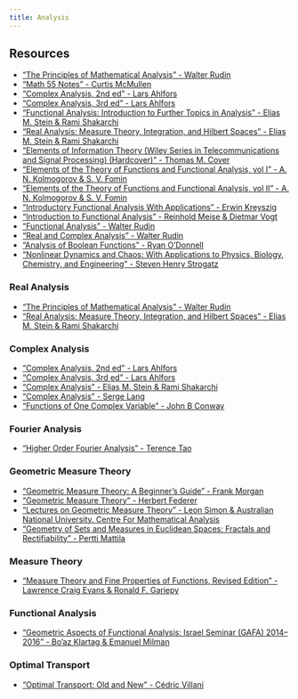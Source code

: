 ```yaml
---
title: Analysis
---
```


## Resources

- ["The Principles of Mathematical Analysis" - Walter Rudin](https://www.google.com/search?q=%22The+Principles+of+Mathematical+Analysis%22+-+Walter+Rudin)
- ["Math 55 Notes" - Curtis McMullen](https://www.google.com/search?q=%22Math+55+Notes%22+-+Curtis+McMullen)
- ["Complex Analysis, 2nd ed" - Lars Ahlfors](https://www.google.com/search?q=%22Complex+Analysis%2C+2nd+ed%22+-+Lars+Ahlfors)
- ["Complex Analysis, 3rd ed" - Lars Ahlfors](https://www.google.com/search?q=%22Complex+Analysis%2C+3rd+ed%22+-+Lars+Ahlfors)
- ["Functional Analysis: Introduction to Further Topics in Analysis" - Elias M. Stein & Rami Shakarchi](https://www.google.com/search?q=%22Functional+Analysis%3A+Introduction+to+Further+Topics+in+Analysis%22+-+Elias+M.+Stein+%26+Rami+Shakarchi)
- ["Real Analysis: Measure Theory, Integration, and Hilbert Spaces" - Elias M. Stein & Rami Shakarchi](https://www.google.com/search?q=%22Real+Analysis%3A+Measure+Theory%2C+Integration%2C+and+Hilbert+Spaces%22+-+Elias+M.+Stein+%26+Rami+Shakarchi)
- ["Elements of Information Theory (Wiley Series in Telecommunications and Signal Processing) (Hardcover)" - Thomas M. Cover](https://www.google.com/search?q=%22Elements+of+Information+Theory+%28Wiley+Series+in+Telecommunications+and+Signal+Processing%29+%28Hardcover%29%22+-+Thomas+M.+Cover)
- ["Elements of the Theory of Functions and Functional Analysis, vol I" - A. N. Kolmogorov & S. V. Fomin](https://www.google.com/search?q=%22Elements+of+the+Theory+of+Functions+and+Functional+Analysis%2C+vol+I%22+-+A.+N.+Kolmogorov+%26+S.+V.+Fomin)
- ["Elements of the Theory of Functions and Functional Analysis, vol II" - A. N. Kolmogorov & S. V. Fomin](https://www.google.com/search?q=%22Elements+of+the+Theory+of+Functions+and+Functional+Analysis%2C+vol.+II%22+-+A.+N.+Kolmogorov+%26+S.+V.+Fomin)
- ["Introductory Functional Analysis With Applications" - Erwin Kreyszig](https://www.google.com/search?q=%22Introductory+Functional+Analysis+With+Applications%22+-+Erwin+Kreyszig)
- ["Introduction to Functional Analysis" - Reinhold Meise & Dietmar Vogt](https://www.google.com/search?q=%22Introduction+to+Functional+Analysis%22+-+Reinhold+Meise+%26+Dietmar+Vogt)
- ["Functional Analysis" - Walter Rudin](https://www.google.com/search?q=%22Functional+Analysis%22+-+Walter+Rudin)
- ["Real and Complex Analysis" - Walter Rudin](https://www.google.com/search?q=%22Real+and+Complex+Analysis%22+-+Walter+Rudin)
- ["Analysis of Boolean Functions" - Ryan O'Donnell](https://www.google.com/search?q=%22Analysis+of+Boolean+Functions%22+-+Ryan+O'Donnell)
- ["Nonlinear Dynamics and Chaos: With Applications to Physics, Biology, Chemistry, and Engineering" - Steven Henry Strogatz](https://www.google.com/search?q=%22Nonlinear+Dynamics+and+Chaos%3A+With+Applications+to+Physics%2C+Biology%2C+Chemistry%2C+and+Engineering%22+-+Steven+Henry+Strogatz)

### Real Analysis

- ["The Principles of Mathematical Analysis" - Walter Rudin](https://www.google.com/search?q=%22The+Principles+of+Mathematical+Analysis%22+-+Walter+Rudin)
- ["Real Analysis: Measure Theory, Integration, and Hilbert Spaces" - Elias M. Stein & Rami Shakarchi](https://www.google.com/search?q=%22Real+Analysis%3A+Measure+Theory%2C+Integration%2C+and+Hilbert+Spaces%22+-+Elias+M.+Stein+%26+Rami+Shakarchi)

### Complex Analysis

- ["Complex Analysis, 2nd ed" - Lars Ahlfors](https://www.google.com/search?q=%22Complex+Analysis%2C+2nd+ed%22+-+Lars+Ahlfors)
- ["Complex Analysis, 3rd ed" - Lars Ahlfors](https://www.google.com/search?q=%22Complex+Analysis%2C+3rd+ed%22+-+Lars+Ahlfors)
- ["Complex Analysis" - Elias M. Stein & Rami Shakarchi](https://www.google.com/search?q=%22Complex+Analysis%22+-+Elias+M.+Stein+%26+Rami+Shakarchi)
- ["Complex Analysis" - Serge Lang](https://www.google.com/search?q=%22Complex+Analysis%22+-+Serge+Lang)
- ["Functions of One Complex Variable" - John B Conway](https://www.google.com/search?q=%22Functions+of+One+Complex+Variable%22+-+John+B+Conway)

### Fourier Analysis

- ["Higher Order Fourier Analysis" - Terence Tao](https://www.google.com/search?q=%22Higher+Order+Fourier+Analysis%22+-+Terence+Tao)

### Geometric Measure Theory

- ["Geometric Measure Theory: A Beginner's Guide" - Frank Morgan](https://www.google.com/search?q=%22Geometric+Measure+Theory%3A+A+Beginner%27s+Guide%22+-+Frank+Morgan)
- ["Geometric Measure Theory" - Herbert Federer](https://www.google.com/search?q=%22Geometric+Measure+Theory%22+-+Herbert+Federer)
- ["Lectures on Geometric Measure Theory" - Leon Simon & Australian National University. Centre For Mathematical Analysis](https://www.google.com/search?q=%22Lectures+on+Geometric+Measure+Theory%22+-+Leon+Simon+%26+Australian+National+University.+Centre+For+Mathematical+Analysis)
- ["Geometry of Sets and Measures in Euclidean Spaces: Fractals and Rectifiability" - Pertti Mattila](https://www.google.com/search?q=%22Geometry+of+Sets+and+Measures+in+Euclidean+Spaces%3A+Fractals+and+Rectifiability%22+-+Pertti+Mattila)

### Measure Theory

- ["Measure Theory and Fine Properties of Functions, Revised Edition" - Lawrence Craig Evans & Ronald F. Gariepy](https://www.google.com/search?q=%22Measure+Theory+and+Fine+Properties+of+Functions%2C+Revised+Edition%22+-+Lawrence+Craig+Evans+%26+Ronald+F.+Gariepy)

### Functional Analysis

- ["Geometric Aspects of Functional Analysis: Israel Seminar (GAFA) 2014–2016" - Bo'az Klartag & Emanuel Milman](https://www.google.com/search?q=%22Geometric+Aspects+of+Functional+Analysis%3A+Israel+Seminar+%28GAFA%29+2014%E2%80%932016%22+-+Bo%27az+Klartag+%26+Emanuel+Milman)

### Optimal Transport

- ["Optimal Transport: Old and New" - Cédric Villani](https://www.google.com/search?q=%22Optimal+Transport%3A+Old+and+New%22+-+C%C3%A9dric+Villani)